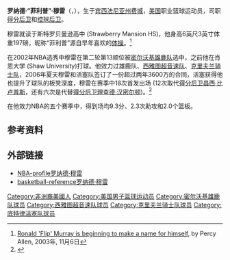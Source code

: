 {{Infobox NBA Player
| name = 罗纳德·穆雷<br/>Ronald Murray
| photo = 
| caption = 
| position = [[得分后卫|得分后卫]]/[[控球后卫|控球后卫]]
| nickname = 
| height_ft = 6
| height_in = 3
| weight_lbs = 197
| team = 
| nationality = {{USA}}
| birth_date = {{Birth date and age|1979|7|29}}
| birth_place = {{USA}}[[宾西法尼亚州|宾西法尼亚州]][[费城|费城]]
| highschool = 
| college = 肖恩大学
| draft = 第二轮, 第13顺位
| draft_year = 2002
| draft_team = [[密尔沃基雄鹿队|密尔沃基雄鹿队]]
| career_start = 2002年
| career_end = 
| former_teams = 密尔沃基雄鹿队<br/>[[西雅图超音速队|西雅图超音速队]]<br/>[[克里夫兰骑士队|克里夫兰骑士队]]
}}

'''罗纳德·“菲利普”·穆雷'''（{{lang-en|'''Ronald "Flip" Murray'''}}，{{bd|1979年|7月29日|}}），生于[[宾西法尼亚州|宾西法尼亚州]][[费城|费城]]，[[美国|美国]]职业篮球运动员，司职[[得分后卫|得分后卫]]和[[控球后卫|控球后卫]]。

穆雷就读于斯特罗贝曼逊高中 (Strawberry Mansion HS)，他身高6英尺3英寸体重197磅，昵称“菲利普”源自早年喜欢的[[体操|体操]]。<ref>[http://archives.seattletimes.nwsource.com/cgi-bin/texis.cgi/web/vortex/display?slug=soni06&date=20031106 Ronald 'Flip' Murray is beginning to make a name for himself], by Percy Allen, 2003年, 11月6日</ref>

在2002年NBA选秀中穆雷在第二轮第13顺位被[[密尔沃基雄鹿队|密尔沃基雄鹿队]]选中，之前他在肖恩大学 (Shaw University)打球。他效力过雄鹿队、[[西雅图超音速队|西雅图超音速队]]、[[克里夫兰骑士队|克里夫兰骑士队]]，2006年夏天穆雷和活塞队签订了一份超过两年3600万的合同，活塞获得他也提升了球队的板凳深度，穆雷在赛季中18次首发出场 (12次取代[[得分后卫|得分后卫]][[昌西·比卢普斯|昌西·比卢普斯]]，还有六次是代替[[得分后卫|得分后卫]][[理查德·汉密尔顿|理查德·汉密尔顿]])。<ref>{{cite web | url = http://www.basketball-reference.com/teams/DET/2007_start.html | title = 2006-07 Detroit Pistons Starting Lineups | publisher = Basketball-Reference.com | accessdate = 2007-07-16 | archive-date = 2020-04-21 | archive-url = https://web.archive.org/web/20200421020617/https://www.basketball-reference.com/teams/DET/2007_start.html | dead-url = no }}</ref>

在他效力NBA的五个赛季中，得到场均9.3分、2.3次助攻和2.0个篮板。

==参考资料==
{{reflist}}

==外部链接==
*[https://web.archive.org/web/20080203025149/http://www.nba.com/draft2002/profiles/ronald_murray.html NBA-profile罗纳德·穆雷]{{en}}
*[http://www.basketball-reference.com/players/m/murraro01.html basketball-reference罗纳德·穆雷] {{Wayback|url=http://www.basketball-reference.com/players/m/murraro01.html |date=20140410015213 }}{{en}}

{{2002 NBA Draft}}

{{Authority control}}
{{DEFAULTSORT:Murray, Ronald}}
[[Category:非洲裔美國人|Category:非洲裔美國人]]
[[Category:美国男子篮球运动员|Category:美国男子篮球运动员]]
[[Category:密尔沃基雄鹿队球员|Category:密尔沃基雄鹿队球员]]
[[Category:西雅图超音速队球员|Category:西雅图超音速队球员]]
[[Category:克里夫兰骑士队球员|Category:克里夫兰骑士队球员]]
[[Category:底特律活塞队球员|Category:底特律活塞队球员]]
